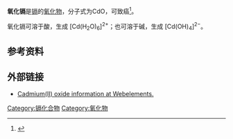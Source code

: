 {{Chembox
| ImageFile1 = Oxid kademnatý.JPG
| ImageFile2 = NaCl polyhedra.png
| IUPACName = Cadmium oxide
| OtherNames = 氧化镉（II）<br />一氧化镉
| Section1 = {{Chembox Identifiers
| CASNo = 1306-19-0
| CASNo_Ref = {{cascite|correct|CAS}}
|  Abbreviations  =  
|  EINECS  =  
|  PubChem  =  
|  SMILES  =  [Cd+2].[O-2]
|  InChI  =  
|  RTECS  =  EV1925000
|  MeSHName  = 
|  ChEBI  = 
|  KEGG  =  
|  ATCCode_prefix  =  
|  ATCCode_suffix  =  
|  ATC_Supplemental  = |  ChemSpiderID_Ref  = {{chemspidercite|correct|chemspider}}|  ChemSpiderID  =  14099
|  InChIKey  =  CXKCTMHTOKXKQT-MBQGENNCAM
|  StdInChI_Ref  = {{stdinchicite|correct|chemspider}}|  StdInChI  =  1S/Cd.O
|  StdInChIKey_Ref  = {{stdinchicite|correct|chemspider}}|  StdInChIKey  =  CXKCTMHTOKXKQT-UHFFFAOYSA-N
|  UNNumber  =  2570
}}
| Section2 = {{Chembox Properties
| Cd = 1 | O = 1
| Appearance = 红色固体（纯）<br>棕黑色固体（不纯）
| Density = 8.150 g/cm<sup>3</sup>（晶态），6.95 g/cm<sup>3</sup>（无定形态）<ref name=NIOSH_sheet>{{cite web |url=http://www.cdc.gov/niosh/npg/npgd0088.html |accessdate=2007-02-16 |title=NIOSH Pocket Guide to Chemical Hazards |work= |archive-date=2007-02-04 |archive-url=https://web.archive.org/web/20070204032627/http://www.cdc.gov/niosh/npg/npgd0088.html |dead-url=no }}</ref>
| MeltingPt = 1427 °C
| Melting_notes = 900-1000°C<ref name=INCHEM_sheet>{{cite web |url=http://www.inchem.org/documents/icsc/icsc/eics0117.htm |accessdate=2007-02-16 |title=INCHEM: Chemical Safety Information from Intergovernmental Organizations |work= |archive-date=2012-04-03 |archive-url=https://www.webcitation.org/66dnzT8SE?url=http://www.inchem.org/documents/icsc/icsc/eics0117.htm |dead-url=no }}</ref>
| BoilingPt = 1559 °C
| Boiling_notes = [[升华|升华]]<ref name=INCHEM_sheet/>
| Solubility = 不可溶
| Solubility1 = 
| Solvent1 = 
| Solubility2 = 
| Solvent2 = 
| SolubleOther = 可溶
| Solvent = [[酸|酸]]和[[碱|碱]]
| pKa = 
| pKb = 
| IsoelectricPt = 
| LambdaMax =
| Absorbance =
| SpecRotation = 
| RefractIndex = 
| Bandgap = 2.5 eV
| ElectronMobility = 531 cm²/V-s
| Viscosity = 
| Dipole = }}
| Section3 = {{Chembox Structure
| CrystalStruct = [[立方晶系|立方晶系]]
| Coordination = 
| MolShape = }}
| Section4 = {{Chembox Thermochemistry
| DeltaHf = 
| DeltaHc = 
| Entropy = 
| HeatCapacity = }}
| Section5 = {{Chembox Pharmacology
| AdminRoutes =
| Bioavail = 
| Metabolism = 
| HalfLife = 
| ProteinBound =
| Excretion = 
| Legal_status =
| Legal_US =
| Legal_UK =
| Legal_AU =
| Legal_CA =
| PregCat = 
| PregCat_AU = 
| PregCat_US = }}
| Section6 = {{Chembox Explosive
| ShockSens = 
| FrictionSens = 
| ExplosiveV = 
| REFactor = }}
| Section7 = {{Chembox Hazards
| ExternalMSDS = [http://physchem.ox.ac.uk/MSDS/CA/cadmium_oxide External MSDS Data Sheet]
| wxxfh={{wxxfh|T|N}}
| EUIndex = 
| MainHazards = 
| NFPA-H = 3
| NFPA-F = 0
| NFPA-R = 0
| NFPA-O =
| RPhrases = {{R23/24/25}}, {{R37}}, {{R45}}
| SPhrases = {{S1}}, {{S29}}, {{S35}}, {{S36}}, {{S39}}, {{S46}}
| RSPhrases =
| FlashPt = 不可燃
| Autoignition = 
| ExploLimits = 
| PEL = 
| IDLH = }}
| Section8 = {{Chembox Related
| OtherAnions = [[硒化镉|硒化镉]]
| OtherCations = [[氧化锌|氧化锌]]<br/>[[氧化汞|氧化汞]]
| OtherFunctn = 
| Function = 
| OtherCpds = }}
}}

'''氧化镉'''是[[镉|镉]]的[[氧化物|氧化物]]，分子式为CdO，可致癌<ref name="HES_UK">{{cite web |url=http://www.hse.gov.uk/pubns/indg391.pdf |title=INDG391 - Cadmium and you - working with Cadmium - are you at risk ? |accessdate=2007-02-16 |format=PDF |work=UK Health and Safety Executive Leaflet |archive-date=2020-04-23 |archive-url=https://web.archive.org/web/20200423201203/https://www.hse.gov.uk/pubns/indg391.pdf |dead-url=no }}</ref>。

氧化镉可溶于酸，生成 [Cd(H<sub>2</sub>O)<sub>6</sub>]<sup>2+</sup>；也可溶于碱，生成 [Cd(OH)<sub>4</sub>]<sup>2−</sup>。

==参考资料==
{{reflist}}

==外部链接==
*[http://www.webelements.com/webelements/compounds/text/Cd/Cd1O1-1306190.html Cadmium(II) oxide information at Webelements.] {{Wayback|url=http://www.webelements.com/webelements/compounds/text/Cd/Cd1O1-1306190.html |date=20080209194606 }}

{{镉化合物}}
{{氧化物}}

[[Category:镉化合物|Category:镉化合物]]
[[Category:氧化物|Category:氧化物]]